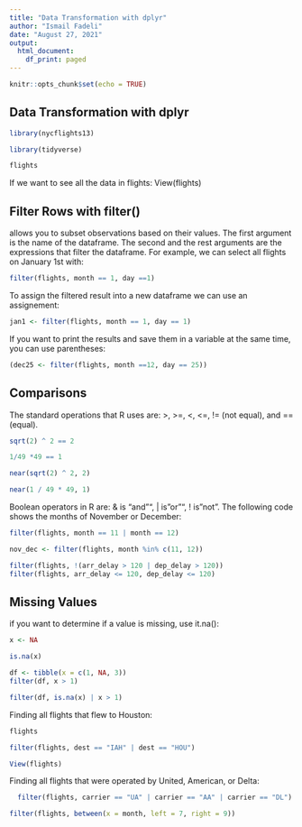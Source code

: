 ```yaml
---
title: "Data Transformation with dplyr"
author: "Ismail Fadeli"
date: "August 27, 2021"
output:
  html_document:
    df_print: paged
---
```


```r
knitr::opts_chunk$set(echo = TRUE)
```

## Data Transformation with dplyr

```r
library(nycflights13)
```

```r
library(tidyverse)
```
```r
flights
```
If we want to see all the data in flights: View(flights)

## Filter Rows with filter()
\textbf{filter()} allows you to subset observations based on their values. The first argument is the name of the dataframe. The second and the rest arguments are the expressions that filter the dataframe.
For example, we can select all flights on January 1st with:

```r
filter(flights, month == 1, day ==1)
```

To assign the filtered result into a new dataframe we can use an assignement:
```r
jan1 <- filter(flights, month == 1, day == 1)
```
If you want to print the results and save them in a variable at the same time, you can use parentheses:
```r
(dec25 <- filter(flights, month ==12, day == 25))
```
## Comparisons
The standard operations that R uses are: >, >=, <, <=, != (not equal), and == (equal).
```r
sqrt(2) ^ 2 == 2
```
```r
1/49 *49 == 1
```
```r
near(sqrt(2) ^ 2, 2)
```

```r
near(1 / 49 * 49, 1)
```

Boolean operators in R are: & is "and"", | is "or"", ! is "not". The following code shows the months of November or December:
```r
filter(flights, month == 11 | month == 12)
```

```r
nov_dec <- filter(flights, month %in% c(11, 12))
```
```r
filter(flights, !(arr_delay > 120 | dep_delay > 120))
filter(flights, arr_delay <= 120, dep_delay <= 120)
```

## Missing Values

if you want to determine if a value is missing, use it.na():

```r
x <- NA
```
```r
is.na(x)
```
```r
df <- tibble(x = c(1, NA, 3))
filter(df, x > 1)
```

```r
filter(df, is.na(x) | x > 1)
```
Finding all flights that flew to Houston:
```r
flights
```

```r
filter(flights, dest == "IAH" | dest == "HOU")
```

```r
View(flights)
```
Finding all flights that were operated by United, American, or Delta:
```r
  filter(flights, carrier == "UA" | carrier == "AA" | carrier == "DL")
```
```r
filter(flights, between(x = month, left = 7, right = 9))
```

